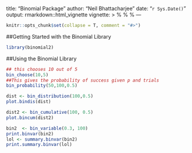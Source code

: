 title: "Binomial Package"
author: "Neil Bhattacharjee"
date: "`r Sys.Date()`"
output: rmarkdown::html_vignette
vignette: >
  %\VignetteIndexEntry{Introduction to Binomial Distribution Package}
%\VignetteEngine{knitr::rmarkdown}
%\VignetteEncoding{UTF-8}
---
  
  ```r
knitr::opts_chunk$set(collapse = T, comment = "#>")
```
##Getting Started with the Binomial Library 
```r
library(binomial2)


```

##Using the Binomial Library 

```r
## this chooses 10 out of 5
bin_choose(10,5)
##This gives the probability of success given p and trials 
bin_probability(50,100,0.5)

dist <- bin_distribution(100,0.5)
plot.bindis(dist)

dist2 <- bin_cumulative(100, 0.5)
plot.bincum(dist2)

bin2  <- bin_variable(0.3, 100)
print.binvar(bin2)
lol <- summary.binvar(bin2)
print.summary.binvar(lol)




```
